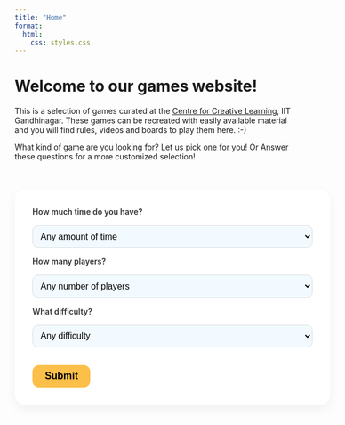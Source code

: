 ```yaml
---
title: "Home"
format:
  html:
    css: styles.css
---
```


# **Welcome to our games website!**

This is a selection of games curated at the [Centre for Creative Learning](https://ccl.iitgn.ac.in), IIT Gandhinagar. These games can be recreated with easily available material and you will find rules, videos and boards to play them here. :-) \

What kind of game are you looking for? Let us <a href="#" id="lucky-link">pick one for you!</a> Or Answer these questions for a more customized selection! \

```{=html}

<style>
  #game-filter {
    background: #ffffff;
    padding: 2rem;
    border-radius: 20px;
    box-shadow: 0 8px 20px rgba(0, 0, 0, 0.05);
    width: 100%;
    max-width: 900px;
    margin: 0 auto;
    display: flex;
    flex-direction: column;
    gap: 1rem;
    margin-top: 50px;
  }

  .form-row {
    display: flex;
    align-items: center;
    gap: 1rem;
    flex-wrap: wrap;
  }

  .form-row label {
    flex: 1 1 200px;
    font-weight: 600;
    color: #333;
  }

  .form-row select {
    flex: 2 1 300px;
    padding: 0.6rem;
    border-radius: 10px;
    border: 1px solid #ddd;
    font-size: 1rem;
    background-color: #f2faff;
    transition: border-color 0.2s ease;
  }

  .form-row select:focus {
    outline: none;
    border-color: #7ec4cf;
  }

  #results {
    margin-top: 2rem;
    background-color: #fff7f0;
    border: 1px solid #ffe0c2;
    padding: 1.5rem;
    border-radius: 12px;
    box-shadow: 0 4px 10px rgba(0, 0, 0, 0.05);
    max-width: 900px;
    margin-left: auto;
    margin-right: auto;
  }

  #results h3 {
    margin-top: 0;
    margin-bottom: 1rem;
  }

  .form-actions {
    display: flex;
    gap: 1rem;
    margin-top: 1rem;
    align-items: center;
  }

  /* #lucky-button {
    padding: 0.6rem 1.2rem;
    background-color: #7ec4cf;
    color: white;
    font-weight: bold;
    border: none;
    border-radius: 12px;
    cursor: pointer;
    font-size: 1rem;
  }

  #lucky-button:hover {
    background-color: #5bb2bd;
  } */

  #find-button, #filtered-random-btn{
    padding: 0.6rem 1.4rem;
    background-color: #fcbf49;
    color: #000;
    font-weight: bold;
    border: none;
    border-radius: 12px;
    cursor: pointer;
    font-size: 1.1rem;
  }

  #find-button:hover {
    background-color: #fca311;
  }
</style>

<form id="game-filter">
  <div class="form-row">
  <label for="time">How much time do you have?</label>
  <select name="time" id="time">
    <option value="">Any amount of time</option>
    <option value="10"><= 10 mins</option>
    <option value="20">10-20 mins</option>
    <option value="30">20-30 mins</option>
    <option value="40">30-40 mins</option>
  </select>
  </div>
  <div class="form-row">
  <label for="players">How many players?</label>
  <select name="players" id="players">
    <option value="">Any number of players</option>
    <option value="1">Solo</option>
    <option value="2">2 Players</option>
    <option value="4">Between 3 and 10</option>
    <option value="10">10 and more</option>
  </select>
  </div>
  <!-- <div class="form-row">
  <label for="material">What material do you have?</label>
  <select name="material" id="material">
    <option value="">Select material</option>
    <option value="cards">Cards</option>
    <option value="dice">Dice</option>
    <option value="board">Board</option>
    <option value="none">None</option>
  </select>
  </div> -->
  <div class="form-row">
  <label for="difficulty">What difficulty?</label>
  <select name="difficulty" id="difficulty">
    <option value="">Any difficulty</option>
    <option value="easy">Easy</option>
    <option value="medium">Medium</option>
    <option value="hard">Hard</option>
  </select>
  </div>
  <div class="form-actions">
      <button type="submit" id="find-button">Submit</button>
      <!-- <button type="button" id="lucky-button" class="lucky-btn">Pick one for me!</button> -->
  </div>
</form>
  <div id="results" style="display: none;">
    <h3><em>Suggestions</em></h3>
    <p id="results-content"></p>
  </div>
  <div id="random-from-filtered-container" style="display: none; text-align: center; margin-top: 1rem;">
    <button id="filtered-random-btn" class="lucky-btn">Pick random from these</button>
  </div>

<script>
  const difficultyMap = {
    easy: "★",
    medium: "★★",
    hard: "★★★"
  };

  // Load JSON once and reuse
  let gameData = [];
  let lastFilteredGames = [];

  async function loadGames() {
    if (gameData.length === 0) {
      const res = await fetch('/static/all_metadata.json');  // adjust path as needed
      gameData = await res.json();
    }
    return gameData;
  }

  function getFilters() {
    return {
      difficulty: document.getElementById("difficulty").value,
      maxTime: document.getElementById("time").value,
      players: document.getElementById("players").value
    };
  }

  function isPlayerCountInRange(selected, rangeStr) {
    const selectedNum = parseInt(selected);
    if (!rangeStr) return false;

    if (rangeStr.includes('-')) {
      const [min, max] = rangeStr.split('-').map(s => parseInt(s.trim()));
      return selectedNum >= min && selectedNum <= max;
    }

    // Single number match
    return parseInt(rangeStr) === selectedNum;
}

  function filterGames(games, { difficulty, maxTime, players }) {
    return games.filter(game => {
      const matchesDifficulty = !difficulty || game.complexity === difficultyMap[difficulty];
      const matchesTime = !maxTime || parseInt(game.time) === parseInt(maxTime);
      const matchesPlayers = !players || isPlayerCountInRange(players, game.players);
      return matchesDifficulty && matchesTime && matchesPlayers;
    });
  }

 // "Find Games" Button
  document.getElementById("game-filter").addEventListener("submit", async function (e) {
    e.preventDefault();

    const filters = getFilters();
    const games = await loadGames();
    const matchingGames = filterGames(games, filters);
    lastFilteredGames = matchingGames;

    const resultsEl = document.getElementById("results-content");

    if (matchingGames.length > 0) {
      resultsEl.innerHTML = `<ul>${matchingGames.map(g => `
        <li style="margin-bottom: 1rem;">
          <a href="/games/${g.filename}.html"><strong>${g.title}</strong></a><br>
          <small>${g.summary || 'No description available.'}</small>
        </li>`).join('')}
      </ul>`;

      document.getElementById("random-from-filtered-container").style.display = "block";
    } else {
      resultsEl.innerHTML = "<p>No games found matching your filters.</p>";
      document.getElementById("random-from-filtered-container").style.display = "none";
    }

    document.getElementById("results").style.display = "block";
  });

  // "I'm Feeling Lucky" Button -- this is not being used anymore
  // document.getElementById("lucky-button").addEventListener("click", async function () {
  //   const games = await loadGames(); // no filters applied
  //   const randomGame = games[Math.floor(Math.random() * games.length)];
  //   window.location.href = `/games/${randomGame.filename}.html`;
  // });

  // Lucky link
  document.addEventListener("DOMContentLoaded", () => {
    document.getElementById("lucky-link").addEventListener("click", async function (e) {
      e.preventDefault(); // prevent jump

      const games = await loadGames(); // reuse existing function
      const randomGame = games[Math.floor(Math.random() * games.length)];
      window.location.href = `/games/${randomGame.filename}.html`;
    });
  });

  // Filtered random button
  document.getElementById("filtered-random-btn").addEventListener("click", function () {
    if (lastFilteredGames.length > 0) {
      const randomGame = lastFilteredGames[Math.floor(Math.random() * lastFilteredGames.length)];
      window.location.href = `/games/${randomGame.filename}.html`;
    } else {
      alert("No games available in the current filtered list.");
    }
  });

</script>

```
